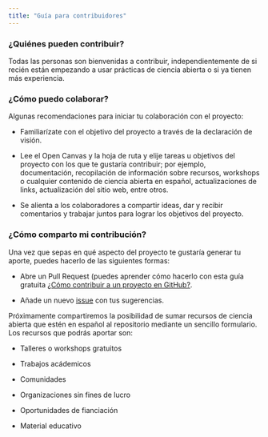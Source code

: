 ```yaml
---
title: "Guía para contribuidores"
---
```


### ¿Quiénes pueden contribuir?

Todas las personas son bienvenidas a contribuir, independientemente de si recién están empezando a usar prácticas de ciencia abierta o si ya tienen más experiencia.

### ¿Cómo puedo colaborar?

Algunas recomendaciones para iniciar tu colaboración con el proyecto:

-   Familiarízate con el objetivo del proyecto a través de la declaración de visión.

-   Lee el Open Canvas y la hoja de ruta y elije tareas u objetivos del proyecto con los que te gustaría contribuir; por ejemplo, documentación, recopilación de información sobre recursos, workshops o cualquier contenido de ciencia abierta en español, actualizaciones de links, actualización del sitio web, entre otros.

-   Se alienta a los colaboradores a compartir ideas, dar y recibir comentarios y trabajar juntos para lograr los objetivos del proyecto.

### ¿Cómo comparto mi contribución?

Una vez que sepas en qué aspecto del proyecto te gustaría generar tu aporte, puedes hacerlo de las siguientes formas:

-   Abre un Pull Request (puedes aprender cómo hacerlo con esta guía gratuita [¿Cómo contribuir a un proyecto en GitHub?](https://docs.github.com/es/pull-requests/collaborating-with-pull-requests/proposing-changes-to-your-work-with-pull-requests/creating-a-pull-request).

-   Añade un nuevo [issue](https://github.com/JFormoso/Comunidad-Abierta-LATAM/issues) con tus sugerencias.

Próximamente compartiremos la posibilidad de sumar recursos de ciencia abierta que estén en español al repositorio mediante un sencillo formulario. Los recursos que podrás aportar son:

-   Talleres o workshops gratuitos

-   Trabajos acádemicos

-   Comunidades

-   Organizaciones sin fines de lucro

-   Oportunidades de fianciación

-   Material educativo
